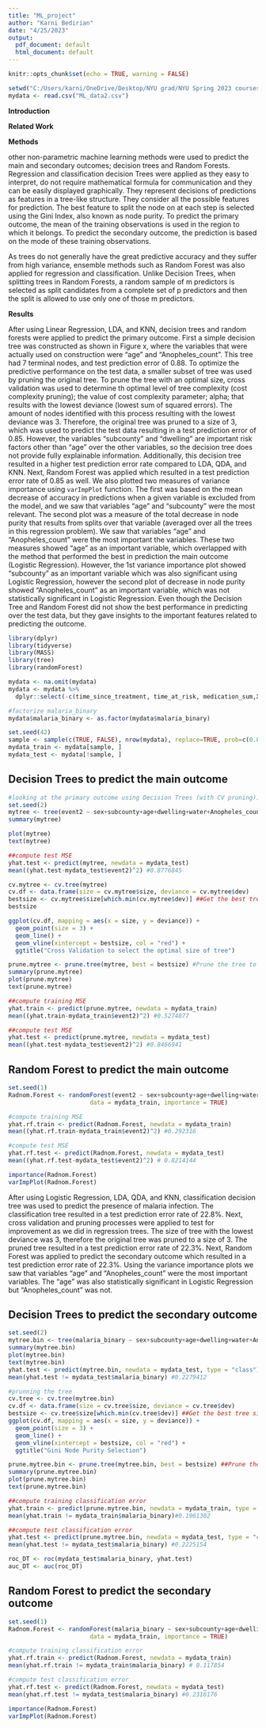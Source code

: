 ```yaml
---
title: "ML_project"
author: "Karni Bedirian"
date: "4/25/2023"
output:
  pdf_document: default
  html_document: default
---
```


```r
knitr::opts_chunk$set(echo = TRUE, warning = FALSE)
```


```r
setwd("C:/Users/karni/OneDrive/Desktop/NYU grad/NYU Spring 2023 courses/ML in Public Health/Project")
mydata <- read.csv("ML_data2.csv")
```

**Introduction**

**Related Work**

**Methods**

other non-parametric machine learning methods were used to predict the main and secondary outcomes; decision trees and Random Forests. Regression and classification decision Trees were applied as they easy to interpret, do not require mathematical formula for communication and they can be easily displayed graphically. They represent decisions of predictions as features in a tree-like structure. They consider all the possible features for prediction. The best feature to split the node on at each step is selected using the Gini Index, also known as node purity. To predict the primary outcome, the mean of the training observations is used in the region to which it belongs. To predict the secondary outcome, the prediction is based on the mode of these training observations.

As trees do not generally have the great predictive accuracy and they suffer from high variance, ensemble methods such as Random Forest was also applied for regression and classification. Unlike Decision Trees, when splitting trees in Random Forests, a random sample of m predictors is selected as split candidates from a complete set of p predictors and then the split is allowed to use only one of those m predictors. 

**Results** 

After using Linear Regression, LDA, and KNN, decision trees and random forests were applied to predict the primary outcome. First a simple decision tree was constructed as shown in Figure x, where the variables that were actually used on construction were "age" and "Anopheles_count". This tree had 7 terminal nodes, and test prediction error of 0.88. To optimize the predictive performance on the test data, a smaller subset of tree was used by pruning the original tree. To prune the tree with an optimal size, cross validation was used to determine th optimal level of tree complexity (cost complexity pruning); the value of cost complexity parameter; alpha; that results with the lowest deviance (lowest sum of squared errors). The amount of nodes identified with this process resulting with the lowest deviance was 3. Therefore, the original tree was pruned to a size of 3, which was used to predict the test data resulting in a test prediction error of 0.85. However, the variables "subcounty" and "dwelling" are important risk factors other than "age" over the other variables, so the decision tree does not provide fully explainable information. Additionally, this decision tree resulted in a higher test prediction error rate compared to LDA, QDA, and KNN. Next, Random Forest was applied which resulted in a test prediction error rate of 0.85 as well. We also plotted two measures of variance importance using `varImpPlot` function. The first was based on the mean decrease of accuracy in predictions when a given variable is excluded from the model, and we saw that variables "age" and "subcounty" were the most relevant. The second plot was a measure of the total decrease in node purity that results from splits over that variable (averaged over all the trees in this regression problem). We saw that variables "age" and "Anopheles_count" were the most important the variables. These two measures showed "age" as an important variable, which overlapped with the method that performed the best in prediction the main outcome (Logistic Regression). However, the 1st variance importance plot showed "subcounty" as an important variable which was also significant using Logistic Regression, however the second plot of decrease in node purity showed "Anopheles_count" as an important variable, which was not statistically significant in Logistic Regression. Even though the Decision Tree and Random Forest did not show the best performance in predicting over the test data, but they gave insights to the important features related to predicting the outcome. 

```r
library(dplyr)
library(tidyverse)
library(MASS)
library(tree)
library(randomForest)

mydata <- na.omit(mydata)
mydata <- mydata %>%
  dplyr::select(-c(time_since_treatment, time_at_risk, medication_sum,X))

#factorize malaria_binary
mydata$malaria_binary <- as.factor(mydata$malaria_binary)

set.seed(42)
sample <- sample(c(TRUE, FALSE), nrow(mydata), replace=TRUE, prob=c(0.8,0.2))
mydata_train <- mydata[sample, ]
mydata_test <- mydata[!sample, ]
```

## Decision Trees to predict the main outcome
```r
#looking at the primary outcome using Decision Trees (with CV pruning))
set.seed(2)
mytree <- tree(event2 ~ sex+subcounty+age+dwelling+water+Anopheles_count+hwi, data = mydata_train)
summary(mytree)

plot(mytree)
text(mytree)

##compute test MSE
yhat.test <- predict(mytree, newdata = mydata_test)
mean((yhat.test-mydata_test$event2)^2) #0.8776845

cv.mytree <- cv.tree(mytree)
cv.df <- data.frame(size = cv.mytree$size, deviance = cv.mytree$dev)
bestsize <- cv.mytree$size[which.min(cv.mytree$dev)] ##Get the best tree size (no. of leaf nodes)
bestsize

ggplot(cv.df, mapping = aes(x = size, y = deviance)) + 
  geom_point(size = 3) + 
  geom_line() +
  geom_vline(xintercept = bestsize, col = "red") +
  ggtitle("Cross Validation to select the optimal size of tree")

prune.mytree <- prune.tree(mytree, best = bestsize) #Prune the tree to this size
summary(prune.mytree)
plot(prune.mytree)
text(prune.mytree)

##compute training MSE
yhat.train <- predict(prune.mytree, newdata = mydata_train)
mean((yhat.train-mydata_train$event2)^2) #0.5274877

##compute test MSE
yhat.test <- predict(prune.mytree, newdata = mydata_test)
mean((yhat.test-mydata_test$event2)^2) #0.8466941
```

## Random Forest to predict the main outcome
```r
set.seed(1)
Radnom.Forest <- randomForest(event2 ~ sex+subcounty+age+dwelling+water+Anopheles_count+hwi, 
                       data = mydata_train, importance = TRUE)

#compute training MSE
yhat.rf.train <- predict(Radnom.Forest, newdata = mydata_train)
mean((yhat.rf.train-mydata_train$event2)^2) #0.292316

#compute test MSE
yhat.rf.test <- predict(Radnom.Forest, newdata = mydata_test)
mean((yhat.rf.test-mydata_test$event2)^2) # 0.8214144

importance(Radnom.Forest)
varImpPlot(Radnom.Forest)
```


After using Logistic Regression, LDA, QDA, and KNN, classification decision tree was used to predict the presence of malaria infection. The classification tree resulted in a test prediction error rate of 22.8%. Next, cross validation and pruning processes were applied to test for improvement as we did in regression trees. The size of tree with the lowest deviance was 3, therefore the original tree was pruned to a size of 3. The pruned tree resulted in a test prediction error rate of 22.3%. Next, Random Forest was applied to predict the secondary outcome which resulted in a test prediction error rate of 22.3%. Using the variance importance plots we saw that variables "age" and "Anopheles_count" were the most important variables. The "age" was also statistically significant in Logistic Regression but "Anopheles_count" was not.

## Decision Trees to predict the secondary outcome
```r
set.seed(2)
mytree.bin <- tree(malaria_binary ~ sex+subcounty+age+dwelling+water+Anopheles_count+hwi, data =  mydata_train)
summary(mytree.bin)
plot(mytree.bin)
text(mytree.bin)
yhat.test <- predict(mytree.bin, newdata = mydata_test, type = "class")
mean(yhat.test != mydata_test$malaria_binary) #0.2279412

#prunning the tree
cv.tree <- cv.tree(mytree.bin)
cv.df <- data.frame(size = cv.tree$size, deviance = cv.tree$dev)
bestsize <- cv.tree$size[which.min(cv.tree$dev)] ##Get the best tree size (no. of leaf nodes)
ggplot(cv.df, mapping = aes(x = size, y = deviance)) + 
  geom_point(size = 3) + 
  geom_line() +
  geom_vline(xintercept = bestsize, col = "red") +
  ggtitle("Gini Node Purity Selection")

prune.mytree.bin <- prune.tree(mytree.bin, best = bestsize) ##Prune the tree to this size
summary(prune.mytree.bin)
plot(prune.mytree.bin)
text(prune.mytree.bin)

##compute training classification error 
yhat.train <- predict(prune.mytree.bin, newdata = mydata_train, type = "class")
mean(yhat.train != mydata_train$malaria_binary)#0.1961302

##compute test classification error 
yhat.test <- predict(prune.mytree.bin, newdata = mydata_test, type = "class")
mean(yhat.test != mydata_test$malaria_binary) #0.2225154

roc_DT <- roc(mydata_test$malaria_binary, yhat.test)
auc_DT <- auc(roc_DT)
```

## Random Forest to predict the secondary outcome
```r
set.seed(1)
Radnom.Forest <- randomForest(malaria_binary ~ sex+subcounty+age+dwelling+water+Anopheles_count+hwi, 
                       data = mydata_train, importance = TRUE)

#compute training classification error 
yhat.rf.train <- predict(Radnom.Forest, newdata = mydata_train)
mean(yhat.rf.train != mydata_train$malaria_binary) # 0.117854

#compute test classification error 
yhat.rf.test <- predict(Radnom.Forest, newdata = mydata_test)
mean(yhat.rf.test != mydata_test$malaria_binary) #0.2316176

importance(Radnom.Forest)
varImpPlot(Radnom.Forest)
```

